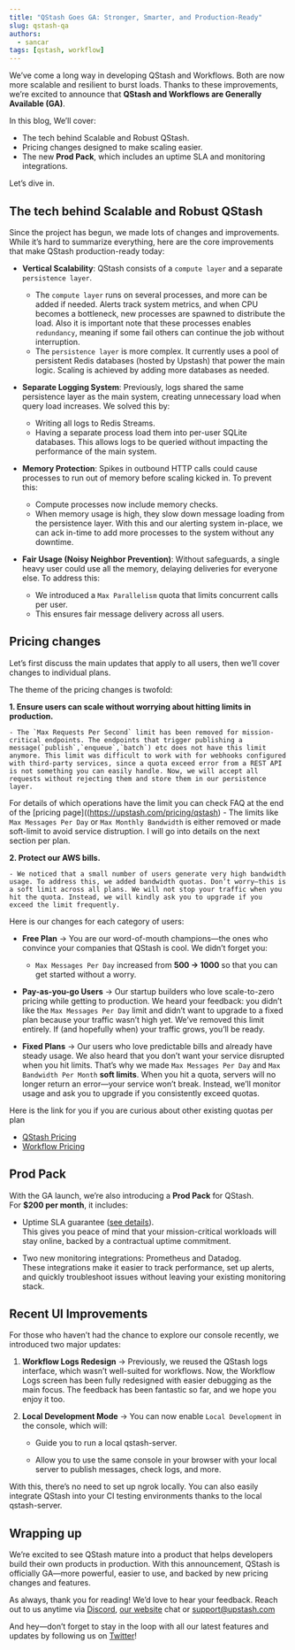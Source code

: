 ```yaml
---
title: "QStash Goes GA: Stronger, Smarter, and Production-Ready"
slug: qstash-qa
authors:
  - sancar
tags: [qstash, workflow]
---
```


We’ve come a long way in developing QStash and Workflows. Both are now more scalable and resilient to burst loads. Thanks to these improvements, we’re excited to announce that **QStash and Workflows are Generally Available (GA)**.

In this blog, We’ll cover:

* The tech behind Scalable and Robust QStash.
* Pricing changes designed to make scaling easier.
* The new **Prod Pack**, which includes an uptime SLA and monitoring integrations.

Let’s dive in.

## The tech behind Scalable and Robust QStash

Since the project has begun, we made lots of changes and improvements. While it’s hard to summarize everything, here are the core improvements that make QStash production-ready today:

* **Vertical Scalability**:
  QStash consists of a `compute layer` and a separate `persistence layer`.

  * The `compute layer` runs on several processes, and more can be added if needed. Alerts track system metrics, and when CPU becomes a bottleneck, new processes are spawned to distribute the load.
Also it is important note that these processes enables `redundancy`, meaning if some fail others can continue the job without interruption.
  * The `persistence layer` is more complex. It currently uses a pool of persistent Redis databases (hosted by Upstash) that power the main logic. Scaling is achieved by adding more databases as needed.

* **Separate Logging System**:
  Previously, logs shared the same persistence layer as the main system, creating unnecessary load when query load increases. We solved this by:

  * Writing all logs to Redis Streams.
  * Having a separate process load them into per-user SQLite databases.
    This allows logs to be queried without impacting the performance of the main system.

* **Memory Protection**:
  Spikes in outbound HTTP calls could cause processes to run out of memory before scaling kicked in. To prevent this:

  * Compute processes now include memory checks.
  * When memory usage is high, they slow down message loading from the persistence layer.
    With this and our alerting system in-place, we can ack in-time to add more processes to the system without any downtime.

* **Fair Usage (Noisy Neighbor Prevention)**:
  Without safeguards, a single heavy user could use all the memory, delaying deliveries for everyone else. To address this:

  * We introduced a `Max Parallelism` quota that limits concurrent calls per user.
  * This ensures fair message delivery across all users.

## Pricing changes

Let’s first discuss the main updates that apply to all users, then we’ll cover changes to individual plans.

The theme of the pricing changes is twofold:

**1. Ensure users can scale without worrying about hitting limits in production.**
    
    - The `Max Requests Per Second` limit has been removed for mission-critical endpoints. The endpoints that trigger publishing a message(`publish`,`enqueue`,`batch`) etc does not have this limit anymore. This limit was difficult to work with for webhooks configured with third-party services, since a quota exceed error from a REST API is not something you can easily handle. Now, we will accept all requests without rejecting them and store them in our persistence layer.
For details of which operations have the limit you can check FAQ at the end of the [pricing page]((https://upstash.com/pricing/qstash)
    - The limits like `Max Messages Per Day` or `Max Monthly Bandwidth` is either removed or made soft-limit to avoid service distruption. I will go into details 
on the next section per plan.        
        
**2. Protect our AWS bills.**
    
    - We noticed that a small number of users generate very high bandwidth usage. To address this, we added bandwidth quotas. Don’t worry—this is a soft limit across all plans. We will not stop your traffic when you hit the quota. Instead, we will kindly ask you to upgrade if you exceed the limit frequently.
        

Here is our changes for each category of users:

- **Free Plan** → You are our word-of-mouth champions—the ones who convince your companies that QStash is cool. We didn’t forget you:
    
    - `Max Messages Per Day` increased from **500 → 1000** so that you can get started without a worry. 
        
- **Pay-as-you-go Users** → Our startup builders who love scale-to-zero pricing while getting to production. We heard your feedback: you didn’t like the `Max Messages Per Day` limit and didn’t want to upgrade to a fixed plan because your traffic wasn’t high yet. We’ve removed this limit entirely. If (and hopefully when) your traffic grows, you’ll be ready.
    
- **Fixed Plans** → Our users who love predictable bills and already have steady usage. We also heard that you don’t want your service disrupted when you hit limits. That’s why we made `Max Messages Per Day` and `Max Bandwidth Per Month` **soft limits**. When you hit a quota, servers will no longer return an error—your service won’t break. Instead, we’ll monitor usage and ask you to upgrade if you consistently exceed quotas.

Here is the link for you if you are curious about other existing quotas per plan 
- [QStash Pricing](https://upstash.com/pricing/qstash)
- [Workflow Pricing](https://upstash.com/pricing/workflow)


## Prod Pack

With the GA launch, we’re also introducing a **Prod Pack** for QStash. For **$200 per month**, it includes:

- Uptime SLA guarantee ([see details](https://upstash.com/docs/common/help/sla)).  
  This gives you peace of mind that your mission-critical workloads will stay online, backed by a contractual uptime commitment.  

- Two new monitoring integrations: Prometheus and Datadog.  
  These integrations make it easier to track performance, set up alerts, and quickly troubleshoot issues without leaving your existing monitoring stack.  

## Recent UI Improvements

For those who haven’t had the chance to explore our console recently, we introduced two major updates:

1. **Workflow Logs Redesign** → Previously, we reused the QStash logs interface, which wasn’t well-suited for workflows. Now, the Workflow Logs screen has been fully redesigned with easier debugging as the main focus. The feedback has been fantastic so far, and we hope you enjoy it too.
    
2. **Local Development Mode** → You can now enable `Local Development` in the console, which will:
    
    - Guide you to run a local qstash-server.
        
    - Allow you to use the same console in your browser with your local server to publish messages, check logs, and more.
        

With this, there’s no need to set up ngrok locally. You can also easily integrate QStash into your CI testing environments thanks to the local qstash-server.

## Wrapping up

We’re excited to see QStash mature into a product that helps developers build their own products in production. With this announcement, QStash is officially GA—more powerful, easier to use, and backed by new pricing changes and features.

As always, thank you for reading! We’d love to hear your feedback. Reach out to us anytime via [Discord](https://upstash.com/discord), [our website](https://upstash.com/) chat or support@upstash.com

And hey—don’t forget to stay in the loop with all our latest features and updates by following us on [Twitter](https://twitter.com/upstash)!